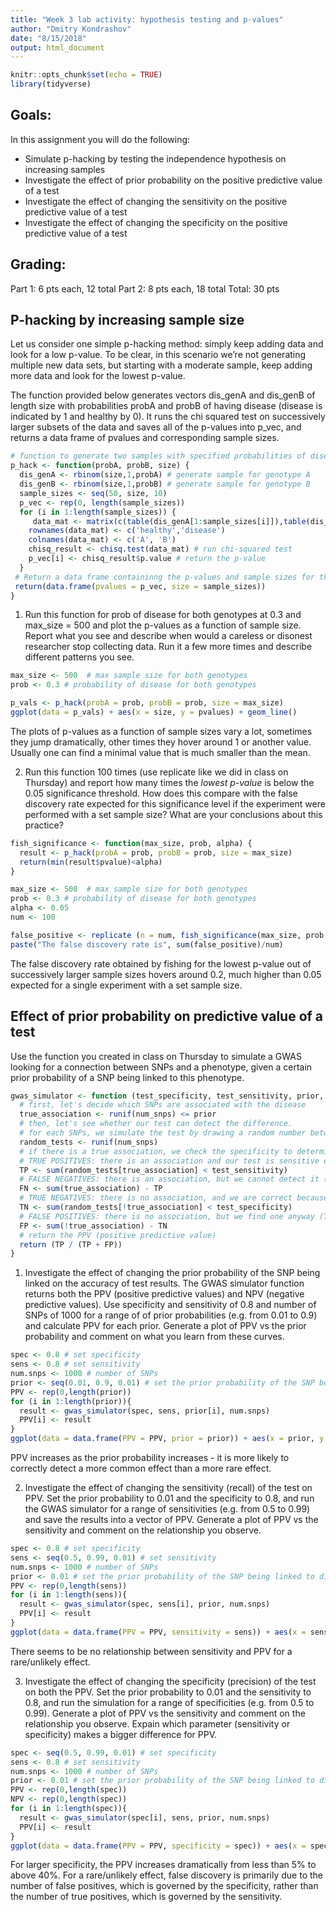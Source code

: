 ```yaml
---
title: "Week 3 lab activity: hypothesis testing and p-values"
author: "Dmitry Kondrashov"
date: "8/15/2018"
output: html_document
---
```


```r
knitr::opts_chunk$set(echo = TRUE)
library(tidyverse)
```

## Goals: 
In this assignment you will do the following:

  * Simulate p-hacking by testing the independence hypothesis on increasing samples
  * Investigate the effect of prior probability on the positive predictive value of a test
  * Investigate the effect of changing the sensitivity on the positive predictive value of a test
  * Investigate the effect of changing the specificity on the positive predictive value of a test


## Grading:
Part 1: 6 pts each, 12 total
Part 2: 8 pts each, 18 total
Total: 30 pts



## P-hacking by increasing sample size

Let us consider one simple p-hacking method: simply keep adding data and look for a low p-value. To be clear, in this scenario we're not generating multiple new data sets, but starting with a moderate sample, keep adding more data and look for the lowest p-value.

The function provided below generates vectors dis_genA and dis_genB of length size with probabilities probA and probB of having disease (disease is indicated by 1 and healthy by 0). It runs the chi squared test on successively larger subsets of the data and saves all of the p-values into p_vec, and returns a data frame of pvalues and corresponding sample sizes.

```r
# function to generate two samples with specified probabilities of disease and test for independence using increasing subsets of the data
p_hack <- function(probA, probB, size) {
  dis_genA <- rbinom(size,1,probA) # generate sample for genotype A
  dis_genB <- rbinom(size,1,probB) # generate sample for genotype B
  sample_sizes <- seq(50, size, 10)
  p_vec <- rep(0, length(sample_sizes))
  for (i in 1:length(sample_sizes)) {
     data_mat <- matrix(c(table(dis_genA[1:sample_sizes[i]]),table(dis_genB[1:sample_sizes[i]])),nrow=2,ncol=2) # assign data matrix
    rownames(data_mat) <- c('healthy','disease')
    colnames(data_mat) <- c('A', 'B')
    chisq_result <- chisq.test(data_mat) # run chi-squared test
    p_vec[i] <- chisq_result$p.value # return the p-value
  }
 # Return a data frame containinng the p-values and sample sizes for the tests
 return(data.frame(pvalues = p_vec, size = sample_sizes))
}
```

1. Run this function for prob of disease for both genotypes at 0.3 and max_size = 500 and plot the p-values as a function of sample size. Report what you see and describe when would a careless or disonest researcher stop collecting data. Run it a few more times and describe different patterns you see.

```r
max_size <- 500  # max sample size for both genotypes
prob <- 0.3 # probability of disease for both genotypes

p_vals <- p_hack(probA = prob, probB = prob, size = max_size)
ggplot(data = p_vals) + aes(x = size, y = pvalues) + geom_line()

```

The plots of p-values as a function of sample sizes vary a lot, sometimes they jump dramatically, other times they hover around 1 or another value. Usually one can find a minimal value that is much smaller than the mean.  


2. Run this function 100 times (use replicate like we did in class on Thursday) and report how many times the *lowest p-value* is below the 0.05 significance threshold. How does this compare with the false discovery rate expected for this significance level if the experiment were performed with a set sample size? What are your conclusions about this practice?

```r
fish_significance <- function(max_size, prob, alpha) {
  result <- p_hack(probA = prob, probB = prob, size = max_size)
  return(min(result$pvalue)<alpha)
}

max_size <- 500  # max sample size for both genotypes
prob <- 0.3 # probability of disease for both genotypes
alpha <- 0.05
num <- 100

false_positive <- replicate (n = num, fish_significance(max_size, prob, alpha))
paste("The false discovery rate is", sum(false_positive)/num)
```

The false discovery rate obtained by fishing for the lowest p-value out of successively larger sample sizes hovers around 0.2, much higher than 0.05 expected for a single experiment with a set sample size.


## Effect of prior probability on predictive value of a test
Use the function you created in class on Thursday to simulate a GWAS looking for a connection between SNPs and a phenotype, given a certain prior probability of a SNP being linked to this phenotype.

```r
gwas_simulator <- function (test_specificity, test_sensitivity, prior, num_snps){
  # first, let's decide which SNPs are associated with the disease
  true_association <- runif(num_snps) <= prior
  # then, let's see whether our test can detect the difference.
  # for each SNPs, we simulate the test by drawing a random number between 0 and 1
  random_tests <- runif(num_snps)
  # if there is a true association, we check the specificity to determine whether we can pick it up
  # TRUE POSITIVES: there is an association and our test is sensitive enough to detect it
  TP <- sum(random_tests[true_association] < test_sensitivity)
  # FALSE NEGATIVES: there is an association, but we cannot detect it (TYPE II ERROR)
  FN <- sum(true_association) - TP
  # TRUE NEGATIVES: there is no association, and we are correct because we have enough specificity
  TN <- sum(random_tests[!true_association] < test_specificity)
  # FALSE POSITIVES: there is no association, but we find one anyway (TYPE I ERROR)
  FP <- sum(!true_association) - TN
  # return the PPV (positive predictive value) 
  return (TP / (TP + FP))
}
```

1. Investigate the effect of changing the prior probability of the SNP being linked on the accuracy of test results. The GWAS simulator function returns both the PPV (positive predictive values) and NPV (negative predictive values). Use specificity and sensitivity of 0.8 and number of SNPs of 1000 for a range of of prior probabilities (e.g. from 0.01 to 0.9) and calculate PPV for each prior. Generate a plot of PPV vs the prior probability and comment on what you learn from these curves.

```r
spec <- 0.8 # set specificity
sens <- 0.8 # set sensitivity
num.snps <- 1000 # number of SNPs
prior <- seq(0.01, 0.9, 0.01) # set the prior probability of the SNP being linked to disease
PPV <- rep(0,length(prior))
for (i in 1:length(prior)){
  result <- gwas_simulator(spec, sens, prior[i], num.snps)
  PPV[i] <- result
}
ggplot(data = data.frame(PPV = PPV, prior = prior)) + aes(x = prior, y = PPV) + geom_line()
```
  

PPV increases as the prior probability increases - it is more likely to correctly detect a more common effect than a more rare effect.
  
2. Investigate the effect of changing the sensitivity (recall) of the test on PPV. Set the prior probability to 0.01 and the specificity to 0.8, and run the GWAS simulator for a range of sensitivities (e.g. from 0.5 to 0.99) and save the results into a vector of PPV. Generate a plot of PPV vs the sensitivity and comment on the relationship you observe.

```r
spec <- 0.8 # set specificity
sens <- seq(0.5, 0.99, 0.01) # set sensitivity
num.snps <- 1000 # number of SNPs
prior <- 0.01 # set the prior probability of the SNP being linked to disease
PPV <- rep(0,length(sens))
for (i in 1:length(sens)){
  result <- gwas_simulator(spec, sens[i], prior, num.snps)
  PPV[i] <- result
}
ggplot(data = data.frame(PPV = PPV, sensitivity = sens)) + aes(x = sensitivity, y = PPV) + geom_line()
```
  
There seems to be no relationship between sensitivity and PPV for a rare/unlikely effect. 

3. Investigate the effect of changing the specificity (precision) of the test on both the PPV. Set the prior probability to 0.01 and the sensitivity to 0.8, and run the simulation for a range of specificities (e.g. from 0.5 to 0.99). Generate a plot of PPV vs the sensitivity and comment on the relationship you observe. Expain which parameter (sensitivity or specificity) makes a bigger difference for PPV.

```r
spec <- seq(0.5, 0.99, 0.01) # set specificity
sens <- 0.8 # set sensitivity
num.snps <- 1000 # number of SNPs
prior <- 0.01 # set the prior probability of the SNP being linked to disease
PPV <- rep(0,length(spec))
NPV <- rep(0,length(spec))
for (i in 1:length(spec)){
  result <- gwas_simulator(spec[i], sens, prior, num.snps)
  PPV[i] <- result
}
ggplot(data = data.frame(PPV = PPV, specificity = spec)) + aes(x = specificity, y = PPV) + geom_line()
```
  
For larger specificity, the PPV increases dramatically from less than 5% to above 40%. For a rare/unlikely effect, false discovery is primarily due to the number of false positives, which is governed by the specificity, rather than the number of true positives, which is governed by the sensitivity.

